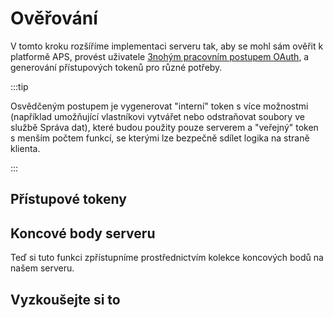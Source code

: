 


# Ověřování

V tomto kroku rozšíříme implementaci serveru tak, aby se mohl sám ověřit
k platformě APS, provést uživatele [3nohým pracovním postupem OAuth](https://aps.autodesk.com/en/docs/oauth/v2/tutorials/get-3-legged-token),
a generování přístupových tokenů pro různé potřeby.



:::tip

Osvědčeným postupem je vygenerovat "interní" token s více možnostmi (například
umožňující vlastníkovi vytvářet nebo odstraňovat soubory ve službě Správa dat), které budou použity pouze
serverem a "veřejný" token s menším počtem funkcí, se kterými lze bezpečně sdílet
logika na straně klienta.


:::



## Přístupové tokeny

<EnvTabs NodeJsVsCode={NodeJsVsCodeTokens} DotNetVsCode={DotNetTokens} DotNetVs2022={DotNetTokens} />

## Koncové body serveru

Teď si tuto funkci zpřístupníme prostřednictvím kolekce koncových bodů na našem serveru.

<EnvTabs NodeJsVsCode={NodeJsVsCodeEndpoints} DotNetVsCode={DotNetEndpoints} DotNetVs2022={DotNetEndpoints} />

## Vyzkoušejte si to

<EnvTabs NodeJsVsCode={NodeJsVsCodeTest} DotNetVsCode={DotNetVsCodeTest} DotNetVs2022={DotNetVs2022Test} />
